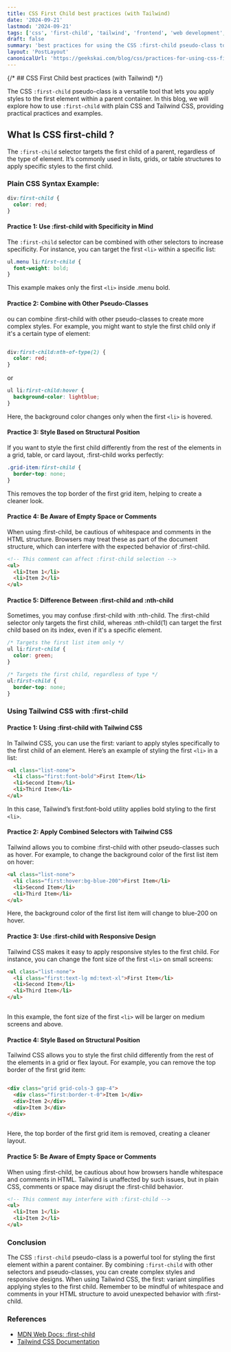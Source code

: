 ```yaml
---
title: CSS First Child best practices (with Tailwind)
date: '2024-09-21'
lastmod: '2024-09-21'
tags: ['css', 'first-child', 'tailwind', 'frontend', 'web development', 'programming']
draft: false
summary: 'best practices for using the CSS :first-child pseudo-class to style the first element, with examples in plain CSS and Tailwind CSS.'
layout: 'PostLayout'
canonicalUrl: 'https://geekskai.com/blog/css/practices-for-using-css-first-child/'
---
```


{/* ## CSS First Child best practices (with Tailwind) */}

The CSS `:first-child` pseudo-class is a versatile tool that lets you apply styles to the first element within a parent container. In this blog, we will explore how to use `:first-child` with plain CSS and Tailwind CSS, providing practical practices and examples.

## What Is CSS first-child ?

The `:first-child` selector targets the first child of a parent, regardless of the type of element. It’s commonly used in lists, grids, or table structures to apply specific styles to the first child.

### Plain CSS Syntax Example:

```css
div:first-child {
  color: red;
}
```

#### Practice 1: Use :first-child with Specificity in Mind
The `:first-child` selector can be combined with other selectors to increase specificity. For instance, you can target the first `<li>` within a specific list:

```css
ul.menu li:first-child {
  font-weight: bold;
}
```

This example makes only the first  `<li>` inside .menu bold.

#### Practice 2: Combine with Other Pseudo-Classes

ou can combine :first-child with other pseudo-classes to create more complex styles. For example, you might want to style the first child only if it's a certain type of element:

```css

div:first-child:nth-of-type(2) {
  color: red;
}
```

or 
  
```css
ul li:first-child:hover {
  background-color: lightblue;
}
```

Here, the background color changes only when the first `<li>` is hovered.

#### Practice 3: Style Based on Structural Position

If you want to style the first child differently from the rest of the elements in a grid, table, or card layout, :first-child works perfectly:

```css
.grid-item:first-child {
  border-top: none;
}

```

This removes the top border of the first grid item, helping to create a cleaner look.

#### Practice 4: Be Aware of Empty Space or Comments

When using :first-child, be cautious of whitespace and comments in the HTML structure. Browsers may treat these as part of the document structure, which can interfere with the expected behavior of :first-child.


```html
<!-- This comment can affect :first-child selection -->
<ul>
  <li>Item 1</li>
  <li>Item 2</li>
</ul>

```

#### Practice 5: Difference Between :first-child and :nth-child


Sometimes, you may confuse :first-child with :nth-child. The :first-child selector only targets the first child, whereas :nth-child(1) can target the first child based on its index, even if it's a specific element.

```css
/* Targets the first list item only */
ul li:first-child {
  color: green;
}

/* Targets the first child, regardless of type */
ul:first-child {
  border-top: none;
}
```

### Using Tailwind CSS with :first-child

#### Practice 1: Using :first-child with Tailwind CSS


In Tailwind CSS, you can use the first: variant to apply styles specifically to the first child of an element. Here’s an example of styling the first `<li>` in a list:

```html
<ul class="list-none">
  <li class="first:font-bold">First Item</li>
  <li>Second Item</li>
  <li>Third Item</li>
</ul>

```
In this case, Tailwind’s first:font-bold utility applies bold styling to the first `<li>`.

#### Practice 2: Apply Combined Selectors with Tailwind CSS

Tailwind allows you to combine :first-child with other pseudo-classes such as hover. For example, to change the background color of the first list item on hover:

```html
<ul class="list-none">
  <li class="first:hover:bg-blue-200">First Item</li>
  <li>Second Item</li>
  <li>Third Item</li>
</ul>

```

Here, the background color of the first list item will change to blue-200 on hover.

#### Practice 3: Use :first-child with Responsive Design

Tailwind CSS makes it easy to apply responsive styles to the first child. For instance, you can change the font size of the first `<li>` on small screens:

```html
<ul class="list-none">
  <li class="first:text-lg md:text-xl">First Item</li>
  <li>Second Item</li>
  <li>Third Item</li>
</ul>
  
```

In this example, the font size of the first `<li>` will be larger on medium screens and above.

#### Practice 4: Style Based on Structural Position

Tailwind CSS allows you to style the first child differently from the rest of the elements in a grid or flex layout. For example, you can remove the top border of the first grid item:

```html

<div class="grid grid-cols-3 gap-4">
  <div class="first:border-t-0">Item 1</div>
  <div>Item 2</div>
  <div>Item 3</div>
</div>
  
```

Here, the top border of the first grid item is removed, creating a cleaner layout.

#### Practice 5: Be Aware of Empty Space or Comments

When using :first-child, be cautious about how browsers handle whitespace and comments in HTML. Tailwind is unaffected by such issues, but in plain CSS, comments or space may disrupt the :first-child behavior.

```html
<!-- This comment may interfere with :first-child -->
<ul>
  <li>Item 1</li>
  <li>Item 2</li>
</ul>
```


### Conclusion

The CSS `:first-child` pseudo-class is a powerful tool for styling the first element within a parent container. By combining `:first-child` with other selectors and pseudo-classes, you can create complex styles and responsive designs. When using Tailwind CSS, the first: variant simplifies applying styles to the first child. Remember to be mindful of whitespace and comments in your HTML structure to avoid unexpected behavior with :first-child.


### References

- [MDN Web Docs: :first-child](https://developer.mozilla.org/en-US/docs/Web/CSS/:first-child)
- [Tailwind CSS Documentation](https://tailwindcss.com/docs)



